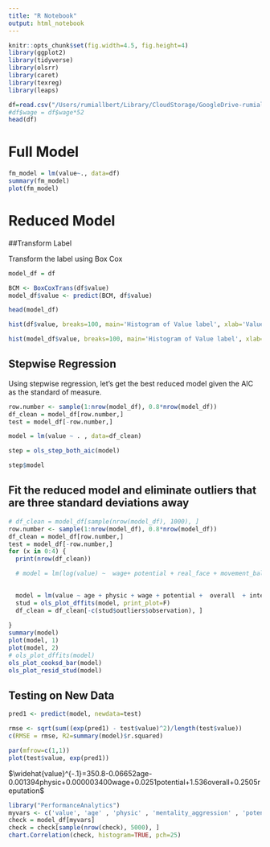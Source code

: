 ```yaml
---
title: "R Notebook"
output: html_notebook
---
```


```r
knitr::opts_chunk$set(fig.width=4.5, fig.height=4)
library(ggplot2)
library(tidyverse)
library(olsrr)
library(caret)
library(texreg)
library(leaps)
```


```r
df=read.csv("/Users/rumiallbert/Library/CloudStorage/GoogleDrive-rumiallbert@gmail.com/My Drive/Fei Tian Middletown /Fall 2022/Applied Regression Analysis/Final Project/data/model_df.csv")
#df$wage = df$wage*52
head(df)
```

# Full Model

```r
fm_model = lm(value~., data=df)
summary(fm_model)
plot(fm_model)
```
# Reduced Model

##Transform Label

Transform the label using Box Cox

```r
model_df = df

BCM <- BoxCoxTrans(df$value)
model_df$value <- predict(BCM, df$value)

head(model_df)
```
```r
hist(df$value, breaks=100, main='Histogram of Value label', xlab='Value')
```


```r
hist(model_df$value, breaks=100, main='Histogram of Value label', xlab='Value')
```

## Stepwise Regression

Using stepwise regression, let's get the best reduced model given the AIC as the standard of measure.

```r
row.number <- sample(1:nrow(model_df), 0.8*nrow(model_df))
df_clean = model_df[row.number,]
test = model_df[-row.number,]

model = lm(value ~ . , data=df_clean)
```


```r
step = ols_step_both_aic(model)
```
```r
step$model
```

## Fit the reduced model and eliminate outliers that are three standard deviations away


```r
# df_clean = model_df[sample(nrow(model_df), 1000), ]
row.number <- sample(1:nrow(model_df), 0.8*nrow(model_df))
df_clean = model_df[row.number,]
test = model_df[-row.number,]
for (x in 0:4) {
  print(nrow(df_clean))

  # model = lm(log(value) ~  wage+ potential + real_face + movement_balance + mentality_penalties + club_team_id + mentality_aggression+ attacking_crossing  + international_reputation + pace + league_level + power_stamina + overall + physic + power_jumping + skill_long_passing + age + nation_jersey_number + attacking_volleys + player_positions_FWD, data=df_clean)

  
  model = lm(value ~ age + physic + wage + potential +  overall  + international_reputation , data=df_clean)
  stud = ols_plot_dffits(model, print_plot=F)
  df_clean = df_clean[-c(stud$outliers$observation), ]
  
}
summary(model)
plot(model, 1)
plot(model, 2)
# ols_plot_dffits(model)
ols_plot_cooksd_bar(model)
ols_plot_resid_stud(model)
```
## Testing on New Data


```r
pred1 <- predict(model, newdata=test)

rmse <- sqrt(sum((exp(pred1) - test$value)^2)/length(test$value))
c(RMSE = rmse, R2=summary(model)$r.squared)

par(mfrow=c(1,1))
plot(test$value, exp(pred1))
```

$\widehat{value}^{-.1}=350.8-0.06652age-0.001394physic+0.000003400wage+0.0251potential+1.536overall+0.2505reputation$

```r
library("PerformanceAnalytics")
myvars <- c('value', 'age' , 'physic' , 'mentality_aggression' , 'potential' , 'release_clause' , 'wage' , 'club_team_id' , 'movement_balance' , 'potential')
check = model_df[myvars]
check = check[sample(nrow(check), 5000), ]
chart.Correlation(check, histogram=TRUE, pch=25)

```

